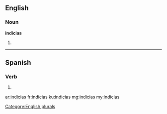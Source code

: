 ==English==

===Noun===
'''indicias'''

# {{plural of|[[indicia]]}}

[[Category:English plurals]]

----

==Spanish==

===Verb===
{{es-verb-form|indiciar}}

# {{es-verb form of|ending=ar|mood=indicative|tense=present|pers=2|formal=no|number=singular|indiciar}}

[[ar:indicias]]
[[fr:indicias]]
[[ku:indicias]]
[[mg:indicias]]
[[my:indicias]]